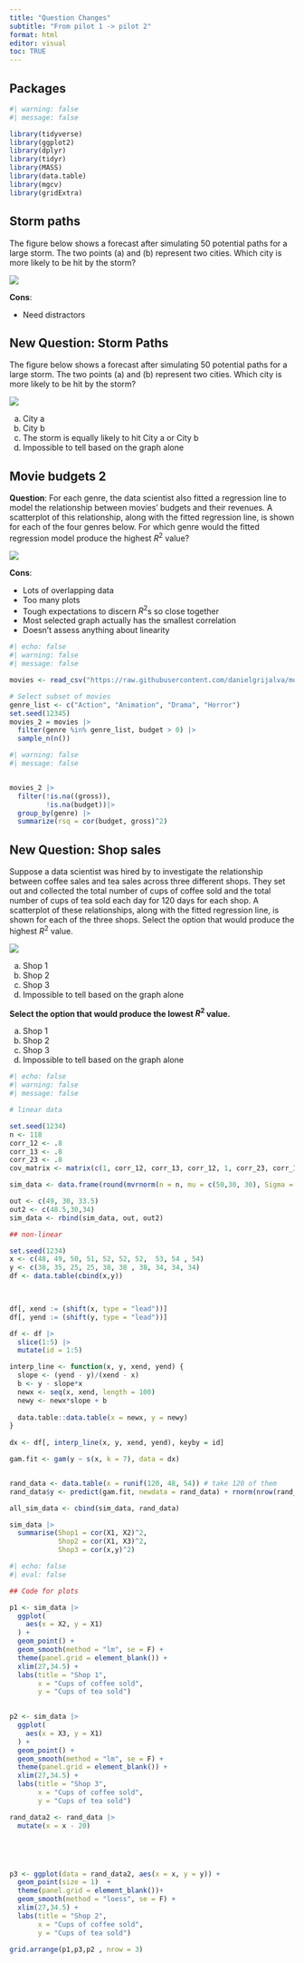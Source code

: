 ```yaml
---
title: "Question Changes"
subtitle: "From pilot 1 -> pilot 2"
format: html
editor: visual
toc: TRUE
---
```


## Packages
```r
#| warning: false
#| message: false

library(tidyverse)
library(ggplot2)
library(dplyr)
library(tidyr)
library(MASS)
library(data.table)
library(mgcv)
library(gridExtra)
```


## Storm paths

The figure below shows a forecast after simulating 50 potential paths for a large storm. The two points (a) and (b) represent two cities. Which city is more likely to be hit by the storm?

![](images/storm.png)

**Cons**:

-   Need distractors 


## New Question: Storm Paths 

The figure below shows a forecast after simulating 50 potential paths for a large storm. The two points (a) and (b) represent two cities. Which city is more likely to be hit by the storm?

![](images/storm.png)

a. City a 
b. City b
c. The storm is equally likely to hit City a or City b
d. Impossible to tell based on the graph alone


## Movie budgets 2

**Question**: For each genre, the data scientist also fitted a regression line to model the relationship between movies' budgets and their revenues. A scatterplot of this relationship, along with the fitted regression line, is shown for each of the four genres below. For which genre would the fitted regression model produce the highest $R^2$ value?

![](images/movies2.png)

**Cons**: 

-   Lots of overlapping data 
-   Too many plots 
-   Tough expectations to discern $R^2$s so close together 
-   Most selected graph actually has the smallest correlation 
-   Doesn't assess anything about linearity 

```r
#| echo: false
#| warning: false
#| message: false

movies <- read_csv("https://raw.githubusercontent.com/danielgrijalva/movie-stats/master/movies.csv")

# Select subset of movies
genre_list <- c("Action", "Animation", "Drama", "Horror")
set.seed(12345)
movies_2 = movies |>
  filter(genre %in% genre_list, budget > 0) |>
  sample_n(n())
```

```r
#| warning: false
#| message: false


movies_2 |>
  filter(!is.na((gross)),
         !is.na(budget))|>
  group_by(genre) |>
  summarize(rsq = cor(budget, gross)^2)
```


## New Question: Shop sales 

Suppose a data scientist was hired by to investigate the relationship between coffee sales and tea sales across three different shops. They set out and collected the total number of cups of coffee sold and the total number of cups of tea sold each day for 120 days for each shop. A scatterplot of these relationships, along with the fitted regression line, is shown for each of the three shops. Select the option that would produce the highest $R^2$ value. 

![](images/coffee.png)

a. Shop 1 
b. Shop 2 
c. Shop 3 
d. Impossible to tell based on the graph alone

**Select the option that would produce the lowest $R^2$ value.**

a. Shop 1 
b. Shop 2 
c. Shop 3 
d. Impossible to tell based on the graph alone

```r
#| echo: false
#| warning: false
#| message: false

# linear data

set.seed(1234)
n <- 118 
corr_12 <- .8
corr_13 <- .8
corr_23 <- .8
cov_matrix <- matrix(c(1, corr_12, corr_13, corr_12, 1, corr_23, corr_13, corr_23, 1), nrow = 3)

sim_data <- data.frame(round(mvrnorm(n = n, mu = c(50,30, 30), Sigma = cov_matrix),2))

out <- c(49, 30, 33.5)
out2 <- c(48.5,30,34)
sim_data <- rbind(sim_data, out, out2)

## non-linear 

set.seed(1234)
x <- c(48, 49, 50, 51, 52, 52, 52,  53, 54 , 54)
y <- c(38, 35, 25, 25, 38, 38 , 38, 34, 34, 34)
df <- data.table(cbind(x,y))


  
df[, xend := (shift(x, type = "lead"))]
df[, yend := (shift(y, type = "lead"))]

df <- df |>
  slice(1:5) |>
  mutate(id = 1:5)

interp_line <- function(x, y, xend, yend) {
  slope <- (yend - y)/(xend - x)
  b <- y - slope*x
  newx <- seq(x, xend, length = 100)
  newy <- newx*slope + b
  
  data.table::data.table(x = newx, y = newy)
}
  
dx <- df[, interp_line(x, y, xend, yend), keyby = id]

gam.fit <- gam(y ~ s(x, k = 7), data = dx)


rand_data <- data.table(x = runif(120, 48, 54)) # take 120 of them
rand_data$y <- predict(gam.fit, newdata = rand_data) + rnorm(nrow(rand_data),0, .5)

all_sim_data <- cbind(sim_data, rand_data)

sim_data |>
  summarise(Shop1 = cor(X1, X2)^2, 
            Shop2 = cor(X1, X3)^2,
            Shop3 = cor(x,y)^2)
```

```r
#| echo: false
#| eval: false

## Code for plots 

p1 <- sim_data |>
  ggplot(
    aes(x = X2, y = X1)
  ) + 
  geom_point() + 
  geom_smooth(method = "lm", se = F) +
  theme(panel.grid = element_blank()) +
  xlim(27,34.5) + 
  labs(title = "Shop 1",
       x = "Cups of coffee sold",
       y = "Cups of tea sold")
  

p2 <- sim_data |>
  ggplot(
    aes(x = X3, y = X1)
  ) + 
  geom_point() + 
  geom_smooth(method = "lm", se = F) + 
  theme(panel.grid = element_blank()) +
  xlim(27,34.5) +
  labs(title = "Shop 3",
       x = "Cups of coffee sold",
       y = "Cups of tea sold")

rand_data2 <- rand_data |>
  mutate(x = x - 20) 





p3 <- ggplot(data = rand_data2, aes(x = x, y = y)) +
  geom_point(size = 1)  +
  theme(panel.grid = element_blank())+
  geom_smooth(method = "loess", se = F) + 
  xlim(27,34.5) +
  labs(title = "Shop 2",
       x = "Cups of coffee sold",
       y = "Cups of tea sold")

grid.arrange(p1,p3,p2 , nrow = 3)

```
